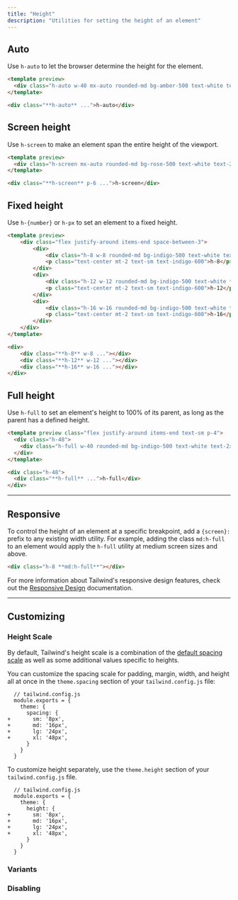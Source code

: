 ```yaml
---
title: "Height"
description: "Utilities for setting the height of an element"
---
```




## Auto

Use `h-auto` to let the browser determine the height for the element.

```html amber
<template preview>
  <div class="h-auto w-40 mx-auto rounded-md bg-amber-500 text-white text-2xl font-extrabold flex items-center justify-center p-6">h-auto</div>
</template>

<div class="**h-auto** ...">h-auto</div>
```

## Screen height

Use `h-screen` to make an element span the entire height of the viewport.

```html rose
<template preview>
  <div class="h-screen mx-auto rounded-md bg-rose-500 text-white text-2xl font-extrabold flex items-center justify-center p-6">h-screen</div>
</template>

<div class="**h-screen** p-6 ...">h-screen</div>
```

## Fixed height

Use `h-{number}` or `h-px` to set an element to a fixed height.

```html indigo
<template preview>
    <div class="flex justify-around items-end space-between-3">
        <div>
            <div class="h-8 w-8 rounded-md bg-indigo-500 text-white text-2xl font-extrabold"></div>
            <p class="text-center mt-2 text-sm text-indigo-600">h-8</p>
        </div>
        <div>
            <div class="h-12 w-12 rounded-md bg-indigo-500 text-white text-2xl font-extrabold"></div>
            <p class="text-center mt-2 text-sm text-indigo-600">h-12</p>
        </div>
        <div>
            <div class="h-16 w-16 rounded-md bg-indigo-500 text-white text-2xl font-extrabold"></div>
            <p class="text-center mt-2 text-sm text-indigo-600">h-16</p>
        </div>
    </div>
</template>

<div>
    <div class="**h-8** w-8 ..."></div>
    <div class="**h-12** w-12 ..."></div>
    <div class="**h-16** w-16 ..."></div>
</div>
```

## Full height

Use `h-full` to set an element's height to 100% of its parent, as long as the parent has a defined height.

```html
<template preview class="flex justify-around items-end text-sm p-4">
  <div class="h-48">
    <div class="h-full w-40 rounded-md bg-indigo-500 text-white text-2xl font-extrabold flex items-center justify-center p-6">h-full</div>
  </div>
</template>

<div class="h-48">
  <div class="**h-full** ...">h-full</div>
</div>
```

---

## Responsive

To control the height of an element at a specific breakpoint, add a `{screen}:` prefix to any existing width utility. For example, adding the class `md:h-full` to an element would apply the `h-full` utility at medium screen sizes and above.

```html
<div class="h-8 **md:h-full**"></div>
```

For more information about Tailwind's responsive design features, check out the [Responsive Design](/docs/responsive-design) documentation.

---

## Customizing

### Height Scale

By default, Tailwind's height scale is a combination of the [default spacing scale](/docs/customizing-spacing#default-spacing-scale) as well as some additional values specific to heights.

You can customize the spacing scale for padding, margin, width, and height all at once in the `theme.spacing` section of your `tailwind.config.js` file:

```diff-js
  // tailwind.config.js
  module.exports = {
    theme: {
      spacing: {
+       sm: '8px',
+       md: '16px',
+       lg: '24px',
+       xl: '48px',
      }
    }
  }
```

To customize height separately, use the `theme.height` section of your `tailwind.config.js` file.

```diff-js
  // tailwind.config.js
  module.exports = {
    theme: {
      height: {
+       sm: '8px',
+       md: '16px',
+       lg: '24px',
+       xl: '48px',
      }
    }
  }
```

### Variants

<Variants plugin="height" />

### Disabling

<Disabling plugin="height" />
